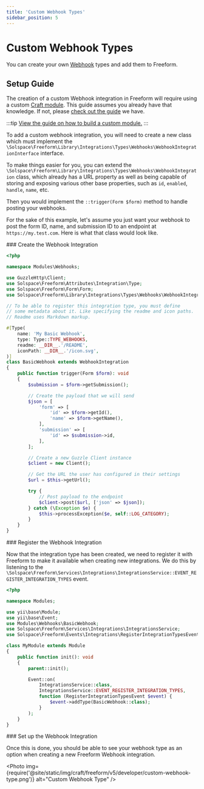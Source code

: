 ```yaml
---
title: 'Custom Webhook Types'
sidebar_position: 5
---
```



# Custom Webhook Types<Badge type="pro" text="Pro" />

You can create your own [Webhook](../integrations/generic-webhooks.mdx) types and add them to Freeform.

## Setup Guide<Badge type="feature" text="Revised in 5.0+" />

The creation of a custom Webhook integration in Freeform will require using a custom [Craft module](https://craftcms.com/docs/5.x/extend/module-guide.html). This guide assumes you already have that knowledge. If not, please [check out the guide](../guides/guide/building-a-custom-module.mdx) we have.

:::tip
[View the guide on how to build a custom module.](../guides/guide/building-a-custom-module.mdx)
:::

To add a custom webhook integration, you will need to create a new class which must implement the `\Solspace\Freeform\Library\Integrations\Types\Webhooks\WebhookIntegrationInterface` interface.

To make things easier for you, you can extend the `\Solspace\Freeform\Library\Integrations\Types\Webhooks\WebhookIntegration` class, which already has a URL property as well as being capable of storing and exposing various other base properties, such as `id`, `enabled`, `handle`, `name`, etc.

Then you would implement the `::trigger(Form $form)` method to handle posting your webhooks.

For the sake of this example, let's assume you just want your webhook to post the form ID, name, and submission ID to an endpoint at `https://my.test.com`. Here is what that class would look like.

<VerticalStepWrapper>
<StepMarkdown>
### Create the Webhook Integration

```php showLineNumbers
<?php

namespace Modules\Webhooks;

use GuzzleHttp\Client;
use Solspace\Freeform\Attributes\Integration\Type;
use Solspace\Freeform\Form\Form;
use Solspace\Freeform\Library\Integrations\Types\Webhooks\WebhookIntegration;

// To be able to register this integration type, you must define
// some metadata about it. Like specifying the readme and icon paths.
// Readme uses Markdown markup.

#[Type(
    name: 'My Basic Webhook',
    type: Type::TYPE_WEBHOOKS,
    readme: __DIR__.'/README',
    iconPath: __DIR__.'/icon.svg',
)]
class BasicWebhook extends WebhookIntegration
{
    public function trigger(Form $form): void
    {
        $submission = $form->getSubmission();

        // Create the payload that we will send
        $json = [
            'form' => [
                'id' => $form->getId(),
                'name' => $form->getName(),
            ],
            'submission' => [
                'id' => $submission->id,
            ],
        ];

        // Create a new Guzzle Client instance
        $client = new Client();

        // Get the URL the user has configured in their settings
        $url = $this->getUrl();

        try {
            // Post payload to the endpoint
            $client->post($url, ['json' => $json]);
        } catch (\Exception $e) {
            $this->processException($e, self::LOG_CATEGORY);
        }
    }
}
```

</StepMarkdown>
<StepMarkdown>
### Register the Webhook Integration

Now that the integration type has been created, we need to register it with Freeform to make it available when creating new integrations. We do this by listening to the `\Solspace\Freeform\Services\Integrations\IntegrationsService::EVENT_REGISTER_INTEGRATION_TYPES` event.

```php showLineNumbers
<?php

namespace Modules;

use yii\base\Module;
use yii\base\Event;
use Modules\Webhooks\BasicWebhook;
use Solspace\Freeform\Services\Integrations\IntegrationsService;
use Solspace\Freeform\Events\Integrations\RegisterIntegrationTypesEvent;

class MyModule extends Module
{
    public function init(): void
    {
        parent::init();

        Event::on(
            IntegrationsService::class,
            IntegrationsService::EVENT_REGISTER_INTEGRATION_TYPES,
            function (RegisterIntegrationTypesEvent $event) {
                $event->addType(BasicWebhook::class);
            }
        );
    }
}
```

</StepMarkdown>
<StepMarkdown>
### Set up the Webhook Integration

Once this is done, you should be able to see your webhook type as an option when creating a new Freeform Webhook integration.

<Photo
  img={require('@site/static/img/craft/freeform/v5/developer/custom-webhook-type.png')}
  alt="Custom Webhook Type"
/>

</StepMarkdown>
</VerticalStepWrapper>
